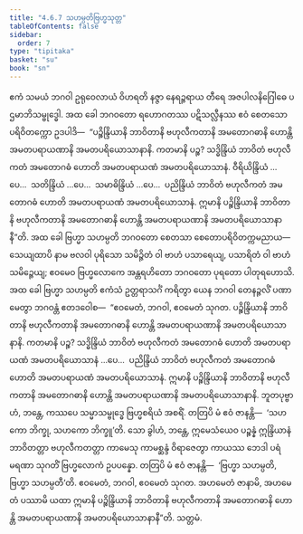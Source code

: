 ```yaml
---
title: "4.6.7 သဟမ္ပတိဗြဟ္မသုတ္တ"
tableOfContents: false
sidebar:
  order: 7
type: "tipitaka"
basket: "su"
book: "sn"
---
```



<DynamicBreadcrumb />

<Division number="527" book="sn" e="ch" v="18" p="359">

<Paragraph number="1214" book="sn">
ဧကံ သမယံ ဘဂဝါ ဥရုဝေလာယံ ဝိဟရတိ နဇ္ဇာ နေရဉ္ဇရာယ တီရေ အဇပါလနိဂြေါဓေ ပဌမာဘိသမ္ဗုဒ္ဓေါ. အထ ခေါ ဘဂဝတော ရဟောဂတဿ ပဋိသလ္လီနဿ ဧဝံ စေတသော ပရိဝိတက္ကော ဥဒပါဒိ—  “ပဉ္စိန္ဒြိယာနိ ဘာဝိတာနိ ဗဟုလီကတာနိ အမတောဂဓာနိ ဟောန္တိ အမတပရာယဏာနိ အမတပရိယောသာနာနိ. ကတမာနိ ပဉ္စ? သဒ္ဓိန္ဒြိယံ ဘာဝိတံ ဗဟုလီကတံ အမတောဂဓံ ဟောတိ အမတပရာယဏံ အမတပရိယောသာနံ. ဝီရိယိန္ဒြိယံ …ပေ…  သတိန္ဒြိယံ …ပေ…  သမာဓိန္ဒြိယံ …ပေ…  ပညိန္ဒြိယံ ဘာဝိတံ ဗဟုလီကတံ အမတောဂဓံ ဟောတိ အမတပရာယဏံ အမတပရိယောသာနံ. ဣမာနိ ပဉ္စိန္ဒြိယာနိ ဘာဝိတာနိ ဗဟုလီကတာနိ အမတောဂဓာနိ ဟောန္တိ အမတပရာယဏာနိ အမတပရိယောသာနာနီ”တိ.
</Paragraph>

<Paragraph number="1215" book="sn">
အထ ခေါ ဗြဟ္မာ သဟမ္ပတိ ဘဂဝတော စေတသာ စေတောပရိဝိတက္ကမညာယ—  သေယျထာပိ နာမ ဗလဝါ ပုရိသော သမိဉ္ဇိတံ ဝါ ဗာဟံ ပသာရေယျ, ပသာရိတံ ဝါ ဗာဟံ သမိဉ္ဇေယျ; ဧဝမေဝ ဗြဟ္မလောကေ အန္တရဟိတော ဘဂဝတော ပုရတော ပါတုရဟောသိ. အထ ခေါ ဗြဟ္မာ သဟမ္ပတိ ဧကံသံ ဥတ္တရာသင်္ဂံ ကရိတွာ ယေန ဘဂဝါ တေနဉ္ဇလိံ ပဏာမေတွာ ဘဂဝန္တံ ဧတဒဝေါစ—  “ဧဝမေတံ, ဘဂဝါ, ဧဝမေတံ သုဂတ. ပဉ္စိန္ဒြိယာနိ ဘာဝိတာနိ ဗဟုလီကတာနိ အမတောဂဓာနိ ဟောန္တိ အမတပရာယဏာနိ အမတပရိယောသာနာနိ. ကတမာနိ ပဉ္စ? သဒ္ဓိန္ဒြိယံ ဘာဝိတံ ဗဟုလီကတံ အမတောဂဓံ ဟောတိ အမတပရာယဏံ အမတပရိယောသာနံ …ပေ…  ပညိန္ဒြိယံ ဘာဝိတံ ဗဟုလီကတံ အမတောဂဓံ ဟောတိ အမတပရာယဏံ အမတပရိယောသာနံ. ဣမာနိ ပဉ္စိန္ဒြိယာနိ ဘာဝိတာနိ ဗဟုလီကတာနိ အမတောဂဓာနိ ဟောန္တိ အမတပရာယဏာနိ အမတပရိယောသာနာနိ.
</Paragraph>

<Paragraph number="1216" book="sn">
ဘူတပုဗ္ဗာဟံ, ဘန္တေ, ကဿပေ သမ္မာသမ္ဗုဒ္ဓေ ဗြဟ္မစရိယံ အစရိံ. တတြပိ မံ ဧဝံ ဇာနန္တိ—  ‘သဟကော ဘိက္ခု, သဟကော ဘိက္ခူ’တိ. သော ခွါဟံ, ဘန္တေ, ဣမေသံယေဝ ပဉ္စန္နံ ဣန္ဒြိယာနံ ဘာဝိတတ္တာ ဗဟုလီကတတ္တာ ကာမေသု ကာမစ္ဆန္ဒံ ဝိရာဇေတွာ ကာယဿ ဘေဒါ ပရံ မရဏာ သုဂတိံ ဗြဟ္မလောကံ ဥပပန္နော. တတြပိ မံ ဧဝံ ဇာနန္တိ—  ‘ဗြဟ္မာ သဟမ္ပတိ, ဗြဟ္မာ သဟမ္ပတီ’တိ. ဧဝမေတံ, ဘဂဝါ, ဧဝမေတံ သုဂတ. အဟမေတံ ဇာနာမိ, အဟမေတံ ပဿာမိ ယထာ ဣမာနိ ပဉ္စိန္ဒြိယာနိ ဘာဝိတာနိ ဗဟုလီကတာနိ အမတောဂဓာနိ ဟောန္တိ အမတပရာယဏာနိ အမတပရိယောသာနာနီ”တိ.

</Paragraph>
</Division>

<Paragraph number="1217" type="center" book="sn">
သတ္တမံ.
</Paragraph>